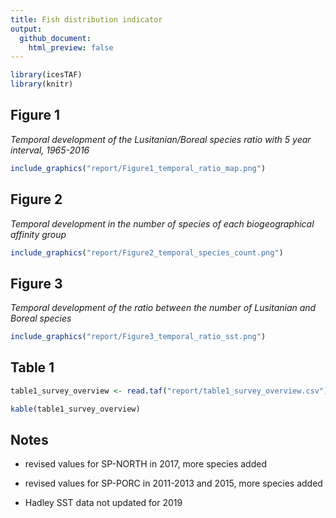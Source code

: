 ```yaml
---
title: Fish distribution indicator
output:
  github_document:
    html_preview: false
---
```


```r
library(icesTAF)
library(knitr)
```

## Figure 1

*Temporal development of the Lusitanian/Boreal species ratio with 5 year interval, 1965-2016*

```r
include_graphics("report/Figure1_temporal_ratio_map.png")
```

## Figure 2

*Temporal development in the number of species of each biogeographical affinity group*

```r
include_graphics("report/Figure2_temporal_species_count.png")
```

## Figure 3

*Temporal development of the ratio between the number of Lusitanian and Boreal species*

```r
include_graphics("report/Figure3_temporal_ratio_sst.png")
```

## Table 1

```r
table1_survey_overview <- read.taf("report/table1_survey_overview.csv")

kable(table1_survey_overview)
```


## Notes

* revised values for SP-NORTH in 2017, more species added
* revised values for SP-PORC in 2011-2013 and 2015, more species added

* Hadley SST data not updated for 2019
